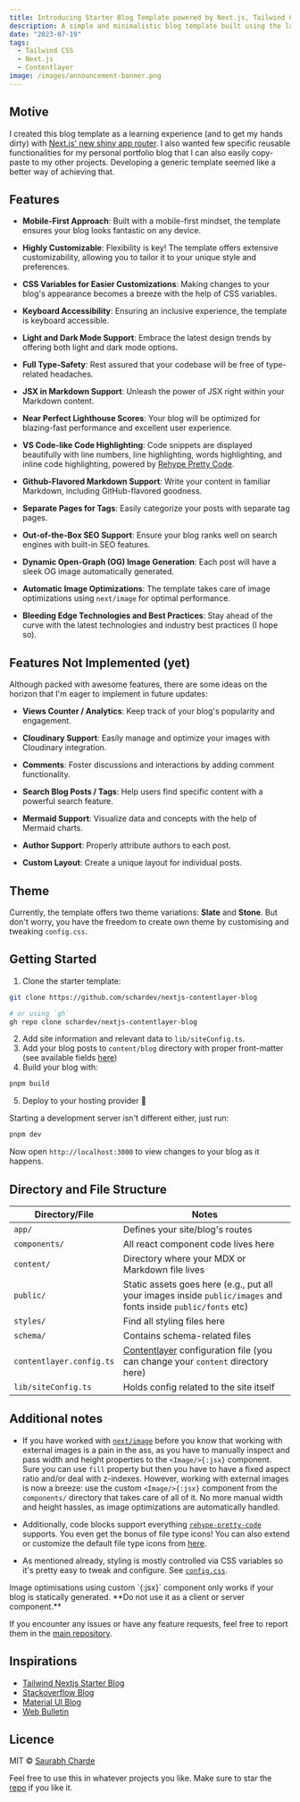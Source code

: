 ```yaml
---
title: Introducing Starter Blog Template powered by Next.js, Tailwind CSS and Contentlayer
description: A simple and minimalistic blog template built using the latest Next.js app router and Contentlayer.
date: "2023-07-19"
tags:
  - Tailwind CSS
  - Next.js
  - Contentlayer
image: /images/announcement-banner.png
---
```


## Motive

I created this blog template as a learning experience (and to get my hands dirty) with [Next.js' new shiny app router](https://nextjs.org/docs/app). I also wanted few specific reusable functionalities for my personal portfolio blog that I can also easily copy-paste to my other projects. Developing a generic template seemed like a better way of achieving that.

## Features

- **Mobile-First Approach**: Built with a mobile-first mindset, the template ensures your blog looks fantastic on any device.

- **Highly Customizable**: Flexibility is key! The template offers extensive customizability, allowing you to tailor it to your unique style and preferences.

- **CSS Variables for Easier Customizations**: Making changes to your blog's appearance becomes a breeze with the help of CSS variables.

- **Keyboard Accessibility**: Ensuring an inclusive experience, the template is keyboard accessible.

- **Light and Dark Mode Support**: Embrace the latest design trends by offering both light and dark mode options.

- **Full Type-Safety**: Rest assured that your codebase will be free of type-related headaches.

- **JSX in Markdown Support**: Unleash the power of JSX right within your Markdown content.

- **Near Perfect Lighthouse Scores**: Your blog will be optimized for blazing-fast performance and excellent user experience.

- **VS Code-like Code Highlighting**: Code snippets are displayed beautifully with line numbers, line highlighting, words highlighting, and inline code highlighting, powered by [Rehype Pretty Code](https://rehype-pretty-code.netlify.app/).

- **Github-Flavored Markdown Support**: Write your content in familiar Markdown, including GitHub-flavored goodness.

- **Separate Pages for Tags**: Easily categorize your posts with separate tag pages.

- **Out-of-the-Box SEO Support**: Ensure your blog ranks well on search engines with built-in SEO features.

- **Dynamic Open-Graph (OG) Image Generation**: Each post will have a sleek OG image automatically generated.

- **Automatic Image Optimizations**: The template takes care of image optimizations using `next/image` for optimal performance.

- **Bleeding Edge Technologies and Best Practices**: Stay ahead of the curve with the latest technologies and industry best practices (I hope so).

## Features Not Implemented (yet)

Although packed with awesome features, there are some ideas on the horizon that I'm eager to implement in future updates:

- **Views Counter / Analytics**: Keep track of your blog's popularity and engagement.

- **Cloudinary Support**: Easily manage and optimize your images with Cloudinary integration.

- **Comments**: Foster discussions and interactions by adding comment functionality.

- **Search Blog Posts / Tags**: Help users find specific content with a powerful search feature.

- **Mermaid Support**: Visualize data and concepts with the help of Mermaid charts.

- **Author Support**: Properly attribute authors to each post.

- **Custom Layout**: Create a unique layout for individual posts.

## Theme

Currently, the template offers two theme variations: **Slate** and **Stone**. But don't worry, you have the freedom to create own theme by customising and tweaking `config.css`.

## Getting Started

1. Clone the starter template:

```bash
git clone https://github.com/schardev/nextjs-contentlayer-blog

# or using `gh`
gh repo clone schardev/nextjs-contentlayer-blog
```

2. Add site information and relevant data to `lib/siteConfig.ts`.
3. Add your blog posts to `content/blog` directory with proper front-matter (see available fields [here](https://github.com/schardev/nextjs-contentlayer-blog/blob/main/schema/contentlayer/blog-post.ts))
4. Build your blog with:

```sh
pnpm build
```

5. Deploy to your hosting provider 🎉

Starting a development server isn't different either, just run:

```bash
pnpm dev
```

Now open `http://localhost:3000` to view changes to your blog as it happens.

## Directory and File Structure

| Directory/File           | Notes                                                                                                           |
| ------------------------ | --------------------------------------------------------------------------------------------------------------- |
| `app/`                   | Defines your site/blog's routes                                                                                 |
| `components/`            | All react component code lives here                                                                             |
| `content/`               | Directory where your MDX or Markdown file lives                                                                 |
| `public/`                | Static assets goes here (e.g., put all your images inside `public/images` and fonts inside `public/fonts` etc)  |
| `styles/`                | Find all styling files here                                                                                     |
| `schema/`                | Contains schema-related files                                                                                   |
| `contentlayer.config.ts` | [Contentlayer](https://www.contentlayer.dev/) configuration file (you can change your `content` directory here) |
| `lib/siteConfig.ts`      | Holds config related to the site itself                                                                         |

## Additional notes

- If you have worked with [`next/image`](https://nextjs.org/docs/app/api-reference/components/image) before you know that working with external images is a pain in the ass, as you have to manually inspect and pass width and height properties to the `<Image/>{:jsx}` component. Sure you can use `fill` property but then you have to have a fixed aspect ratio and/or deal with z-indexes. However, working with external images is now a breeze: use the custom `<Image/>{:jsx}` component from the `components/` directory that takes care of all of it. No more manual width and height hassles, as image optimizations are automatically handled.

- Additionally, code blocks support everything [`rehype-pretty-code`](https://rehype-pretty-code.netlify.app/) supports. You even get the bonus of file type icons! You can also extend or customize the default file type icons from [here](https://github.com/schardev/nextjs-contentlayer-blog/blob/main/components/brand-icon.tsx).

- As mentioned already, styling is mostly controlled via CSS variables so it's pretty easy to tweak and configure. See [`config.css`](https://github.com/schardev/nextjs-contentlayer-blog/blob/main/styles/config.css).

<Callout>
Image optimisations using custom `<Image/>{:jsx}` component only works if your blog is statically generated. **Do not use it as a client or server component.**
</Callout>

If you encounter any issues or have any feature requests, feel free to report them in the [main repository](https://github.com/schardev/nextjs-contentlayer-blog/tree/main).

## Inspirations

- [Tailwind Nextjs Starter Blog](https://github.com/timlrx/tailwind-nextjs-starter-blog)
- [Stackoverflow Blog](https://stackoverflow.blog/)
- [Material UI Blog](https://mui.com/blog/)
- [Web Bulletin](https://web-bulletin.vercel.app/)

## Licence

MIT © [Saurabh Charde](https://schar.dev)

Feel free to use this in whatever projects you like. Make sure to star the [repo](https://github.com/schardev/nextjs-contentlayer-blog) if you like it.
